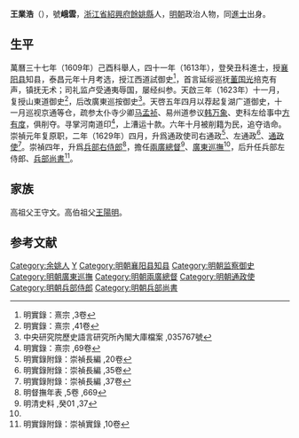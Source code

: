 '''王業浩'''（{{bd|？||1643年|catIdx=}}），號'''峨雲'''，[[浙江省|浙江省]][[紹興府|紹興府]][[餘姚縣|餘姚縣]]人，[[明朝|明朝]]政治人物，同[[進士|進士]]出身。

==生平==
萬曆三十七年（1609年）己酉科舉人，四十一年（1613年），登癸丑科進士，授[[襄阳县|襄阳县]]知县，泰昌元年十月考选，授江西道試御史<ref>明實錄：熹宗 ,3卷</ref>，首言延绥巡抚[[董国光|董国光]]掊克有声，镇抚无术；司礼监卢受通夷辱国，屡经纠参。天啟三年（1623年）十一月，复授山東道御史<ref>明實錄：熹宗 ,41卷</ref>，后改廣東巡按御史<ref>中央研究院歷史語言研究所內閣大庫檔案 ,035767號</ref>。天啓五年四月以荐起复湖广道御史，十一月巡视京通等仓，疏参太仆寺少卿[[马孟祯|马孟祯]]、易州道参议[[韩万象|韩万象]]、吏科左给事中[[方有度|方有度]]，俱削夺。寻掌河南道印<ref>明實錄：熹宗 ,69卷</ref>，上漕运十款。六年十月被削籍为民，追夺诰命。崇禎元年复原职，二年（1629年）四月，升爲通政使司右通政<ref>明實錄附錄：崇禎長編 ,20卷</ref>、左通政<ref>明實錄附錄：崇禎長編 ,35卷</ref>、[[通政使|通政使]]<ref>明實錄附錄：崇禎長編 ,37卷</ref>。崇禎四年，升爲[[兵部右侍郎|兵部右侍郎]]<ref name="#1">明督撫年表 ,5卷 ,669</ref>，擔任[[兩廣總督|兩廣總督]]<ref>明清史料 ,癸01 ,37</ref>、[[廣東巡撫|廣東巡撫]]<ref name="#1"/>，后升任兵部左侍郎、[[兵部尚書|兵部尚書]]<ref>明實錄附錄：崇禎實錄 ,10卷</ref>。

== 家族 ==
高祖父王守文。高伯祖父[[王陽明|王陽明]]。

==参考文献==
{{reflist|2}}

{{萬曆四十一年癸丑科殿試金榜}}

{{Authority control}}

{{DEFAULTSORT:Wang王}}
[[Category:余姚人|Category:余姚人]]
[[Category:余姚王氏|Y]]
[[Category:明朝襄阳县知县|Category:明朝襄阳县知县]]
[[Category:明朝监察御史|Category:明朝监察御史]]
[[Category:明朝廣東巡撫|Category:明朝廣東巡撫]]
[[Category:明朝兩廣總督|Category:明朝兩廣總督]]
[[Category:明朝通政使|Category:明朝通政使]]
[[Category:明朝兵部侍郎|Category:明朝兵部侍郎]]
[[Category:明朝兵部尚書|Category:明朝兵部尚書]]


{{明朝人物小作品}}